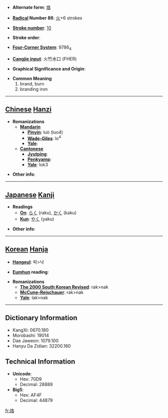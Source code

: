 * '''Alternate form''': [[烙]]

* '''[[Wiktionary:Chinese radical index| Radical]] Number 86''': [[Wiktionary:Chinese radical index 火|火]]+6 strokes

* '''[[Wiktionary:Chinese total strokes index|Stroke number]]''': [[Wiktionary:Chinese total strokes index 10|10]]

* '''Stroke order''': 

* '''[[Wiktionary:Chinese four corner index|Four-Corner System]]''': 9786<sub>4</sub>

* '''[[Wiktionary:Chinese Cangjie index|Cangjie input]]''': 火竹水口 (FHER)

* '''Graphical Significance and Origin''': 

* '''Common Meaning'''
*#brand, burn
*# branding iron


----

== [[Chinese]] [[Hanzi]] ==

* '''Romanizations'''
** '''[[Mandarin]]'''
*** '''[[Pinyin]]''': luò (luo4)
*** '''[[Wade-Giles]]''': lo<sup>4</sup>
*** '''[[Yale]]''': 
** '''[[Cantonese]]'''
*** '''[[Jyutping]]''':
*** '''[[Penkyamp]]''': 
*** '''[[Yale]]''': lok3

* '''Other info''': 

----

== [[Japanese]] [[Kanji]] ==

* '''Readings'''
** '''[[On]]''': [[らく]] (raku), [[かく]] (kaku)
** '''[[Kun]]''': [[やく]] (yaku)

* '''Other info''':  

----

== [[Korean]] [[Hanja]] ==

* '''[[Hangeul]]''': 락>낙

* '''[[Eumhun]] reading''': 

* '''Romanizations'''
** '''[[The 2000 South Korean Revised Romanization|The 2000 South Korean Revised]]''': rak>nak
** '''[[McCune-Reischauer]]''': rak>nak
** '''[[Yale]]''': lak>nak

----

== Dictionary Information ==

* KangXi: 0670.180
* Morobashi: 19014
* Dae Jaweon: 1079.100
* Hanyu Da Zidian: 32200.160

== Technical Information ==

* '''Unicode''':
** Hex: 70D9
** Decimal: 28889
* '''Big5''':
** Hex: AF4F
** Decimal: 44879

[[fr:烙]]